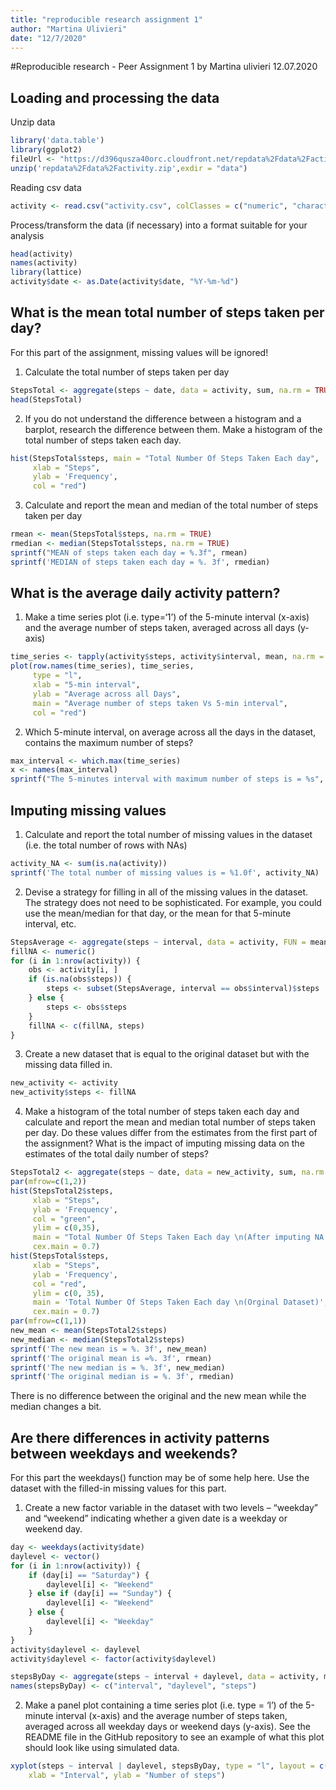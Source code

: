---
title: "reproducible research assignment 1"
author: "Martina Ulivieri"
date: "12/7/2020"
---

#Reproducible research - Peer Assignment 1
by Martina ulivieri
12.07.2020

## Loading and processing the data

Unzip data 

```{r, echo=TRUE}
library('data.table')
library(ggplot2)
fileUrl <- "https://d396qusza40orc.cloudfront.net/repdata%2Fdata%2Factivity.zip"
unzip('repdata%2Fdata%2Factivity.zip',exdir = "data")
```

Reading csv data
```{r, echo=TRUE}
activity <- read.csv("activity.csv", colClasses = c("numeric", "character", "numeric"))
```

Process/transform the data (if necessary) into a format suitable for your analysis
```{r, echo=TRUE}
head(activity)
names(activity)
library(lattice)
activity$date <- as.Date(activity$date, "%Y-%m-%d")
```

## What is the mean total number of steps taken per day?

For this part of the assignment, missing values will be ignored!

1. Calculate the total number of steps taken per day

```{r, echo=TRUE}
StepsTotal <- aggregate(steps ~ date, data = activity, sum, na.rm = TRUE)
head(StepsTotal)
```

2. If you do not understand the difference between a histogram and a barplot, research the difference between them. Make a histogram of the total number of steps taken each day. 

```{r, echo=TRUE}
hist(StepsTotal$steps, main = "Total Number Of Steps Taken Each day", 
     xlab = "Steps", 
     ylab = 'Frequency', 
     col = "red")
```

3. Calculate and report the mean and median of the total number of steps taken per day

```{r, echo=TRUE}
rmean <- mean(StepsTotal$steps, na.rm = TRUE)
rmedian <- median(StepsTotal$steps, na.rm = TRUE)
sprintf("MEAN of steps taken each day = %.3f", rmean)
sprintf('MEDIAN of steps taken each day = %. 3f', rmedian)
```
## What is the average daily activity pattern?

1. Make a time series plot (i.e. type='1') of the 5-minute interval (x-axis) and the average number of steps taken, averaged across all days (y-axis)

```{r, echo=TRUE}
time_series <- tapply(activity$steps, activity$interval, mean, na.rm = TRUE)
plot(row.names(time_series), time_series, 
     type = "l", 
     xlab = "5-min interval", 
     ylab = "Average across all Days", 
     main = "Average number of steps taken Vs 5-min interval", 
     col = "red")
```

2. Which 5-minute interval, on average across all the days in the dataset, contains the maximum number of steps?

```{r, echo=TRUE}
max_interval <- which.max(time_series)
x <- names(max_interval)
sprintf("The 5-minutes interval with maximum number of steps is = %s", x)
```

## Imputing missing values 

1. Calculate and report the total number of missing values in the dataset (i.e. the total number of rows with NAs)

```{r, echo=TRUE}
activity_NA <- sum(is.na(activity))
sprintf('The total number of missing values is = %1.0f', activity_NA)
```

2. Devise a strategy for filling in all of the missing values in the dataset. The strategy does not need to be sophisticated. For example, you could use the mean/median for that day, or the mean for that 5-minute interval, etc.

```{r, echo=TRUE}
StepsAverage <- aggregate(steps ~ interval, data = activity, FUN = mean)
fillNA <- numeric()
for (i in 1:nrow(activity)) {
    obs <- activity[i, ]
    if (is.na(obs$steps)) {
        steps <- subset(StepsAverage, interval == obs$interval)$steps
    } else {
        steps <- obs$steps
    }
    fillNA <- c(fillNA, steps)
}
```

3. Create a new dataset that is equal to the original dataset but with the missing data filled in.

```{r, echo=TRUE}
new_activity <- activity
new_activity$steps <- fillNA
```

4. Make a histogram of the total number of steps taken each day and calculate and report the mean and median total number of steps taken per day. Do these values differ from the estimates from the first part of the assignment? What is the impact of imputing missing data on the estimates of the total daily number of steps?

```{r, echo=TRUE}
StepsTotal2 <- aggregate(steps ~ date, data = new_activity, sum, na.rm = TRUE)
par(mfrow=c(1,2))
hist(StepsTotal2$steps, 
     xlab = "Steps", 
     ylab = 'Frequency', 
     col = "green", 
     ylim = c(0,35), 
     main = "Total Number Of Steps Taken Each day \n(After imputing NA values with \n mean of 5-min interval)", 
     cex.main = 0.7)
hist(StepsTotal$steps, 
     xlab = "Steps", 
     ylab = 'Frequency', 
     col = "red",
     ylim = c(0, 35),
     main = 'Total Number Of Steps Taken Each day \n(Orginal Dataset)',
     cex.main = 0.7)
par(mfrow=c(1,1))
new_mean <- mean(StepsTotal2$steps)
new_median <- median(StepsTotal2$steps)
sprintf('The new mean is = %. 3f', new_mean)
sprintf('The original mean is =%. 3f', rmean)
sprintf('The new median is = %. 3f', new_median)
sprintf('The original median is = %. 3f', rmedian)
```
There is no difference between the original and the new mean while the median changes a bit.

## Are there differences in activity patterns between weekdays and weekends?

For this part the weekdays() function may be of some help here. Use the dataset with the filled-in missing values for this part.

1. Create a new factor variable in the dataset with two levels – “weekday” and “weekend” indicating whether a given date is a weekday or weekend day.

```{r, echo=TRUE}
day <- weekdays(activity$date)
daylevel <- vector()
for (i in 1:nrow(activity)) {
    if (day[i] == "Saturday") {
        daylevel[i] <- "Weekend"
    } else if (day[i] == "Sunday") {
        daylevel[i] <- "Weekend"
    } else {
        daylevel[i] <- "Weekday"
    }
}
activity$daylevel <- daylevel
activity$daylevel <- factor(activity$daylevel)

stepsByDay <- aggregate(steps ~ interval + daylevel, data = activity, mean)
names(stepsByDay) <- c("interval", "daylevel", "steps")
```

2. Make a panel plot containing a time series plot (i.e. type = 'l') of the 5-minute interval (x-axis) and the average number of steps taken, averaged across all weekday days or weekend days (y-axis). See the README file in the GitHub repository to see an example of what this plot should look like using simulated data.

```{r, echo=TRUE}
xyplot(steps ~ interval | daylevel, stepsByDay, type = "l", layout = c(1, 2), 
    xlab = "Interval", ylab = "Number of steps")
``````

